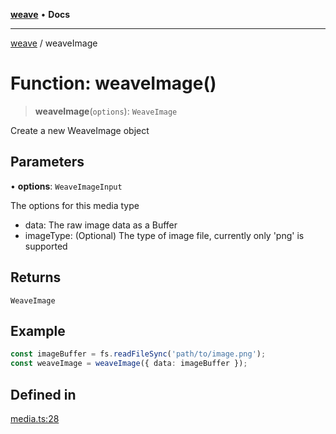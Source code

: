 [**weave**](/weave/reference/typescript-sdk/weave/index) • **Docs**

***

[weave](/weave/reference/typescript-sdk/weave/index) / weaveImage

# Function: weaveImage()

> **weaveImage**(`options`): `WeaveImage`

Create a new WeaveImage object

## Parameters

• **options**: `WeaveImageInput`

The options for this media type
   - data: The raw image data as a Buffer
   - imageType: (Optional) The type of image file, currently only 'png' is supported

## Returns

`WeaveImage`

## Example

```ts
const imageBuffer = fs.readFileSync('path/to/image.png');
const weaveImage = weaveImage({ data: imageBuffer });
```

## Defined in

[media.ts:28](https://github.com/wandb/weave/blob/e2313369cb35bc1b6f97c70539926dd951ead21e/sdks/node/src/media.ts#L28)
